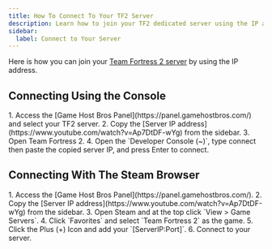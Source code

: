 ```yaml
---
title: How To Connect To Your TF2 Server
description: Learn how to join your TF2 dedicated server using the IP address.
sidebar:
  label: Connect to Your Server
---
```


Here is how you can join your [Team Fortress 2 server](https://www.gamehostbros.com/team-fortress-2-server-hosting/) by using the IP address.

## Connecting Using the Console
<Steps>
1. Access the [Game Host Bros Panel](https://panel.gamehostbros.com/) and select your TF2 server.
2. Copy the [Server IP address](https://www.youtube.com/watch?v=Ap7DtDF-wYg) from the sidebar.
3. Open Team Fortress 2.
4. Open the `Developer Console (~)`, type connect then paste the copied server IP, and press Enter to connect.
</Steps>

## Connecting With The Steam Browser 

<Steps>
1. Access the [Game Host Bros Panel](https://panel.gamehostbros.com/).
2. Copy the [Server IP address](https://www.youtube.com/watch?v=Ap7DtDF-wYg) from the sidebar.
3. Open Steam and at the top click `View > Game Servers`.
4. Click `Favorites` and select `Team Fortress 2` as the game.
5. Click the Plus (+) Icon and add your `[ServerIP:Port]`.
6. Connect to your server.
</Steps>